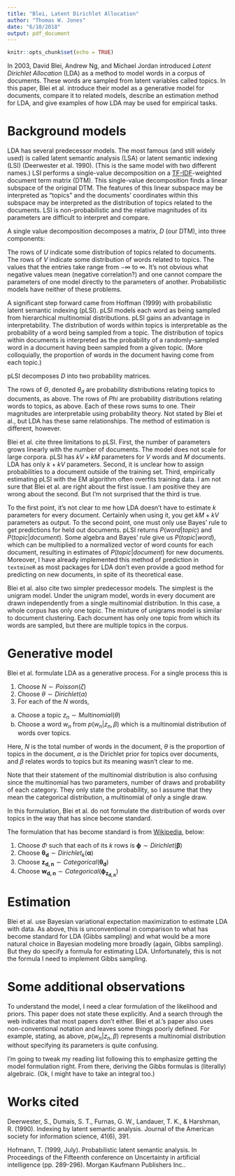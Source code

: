 ```yaml
---
title: "Blei, Latent Dirichlet Allocation"
author: "Thomas W. Jones"
date: "6/10/2018"
output: pdf_document
---
```


```r
knitr::opts_chunk$set(echo = TRUE)
```

In 2003, David Blei, Andrew Ng, and Michael Jordan introduced *Latent Dirichlet Allocation* (LDA) as a method to model words in a corpus of documents. These words are sampled from latent variables called topics. In this paper, Blei et al. introduce their model as a generative model for documents, compare it to related models, describe an estimation method for LDA, and give examples of how LDA may be used for empirical tasks.


# Background models
LDA has several predecessor models. The most famous (and still widely used) is called latent semantic analysis (LSA) or latent semantic indexing (LSI) (Deerwester et al. 1990). (This is the same model with two different names.) LSI performs a single-value decomposition on a [TF-IDF](https://en.wikipedia.org/wiki/Tf%E2%80%93idf)-weighted document term matrix (DTM). This single-value decomposition finds a linear subspace of the original DTM. The features of this linear subspace may be interpreted as "topics" and the documents' coordinates within this subspace may be interpreted as the distribution of topics related to the documents. LSI is non-probabilistic and the relative magnitudes of its parameters are difficult to interpret and compare.

A single value decomposition decomposes a matrix, $D$ (our DTM), into three components:

\begin{align}
  D &= U \Sigma V
\end{align}

The rows of $U$ indicate some distribution of topics related to documents. The rows of $V$ indicate some distribution of words related to topics. The values that the entries take range from $-\infty$ to $\infty$. It's not obvious what negative values mean (negative correlation?) and one cannot compare the parameters of one model directly to the parameters of another. Probabilistic models have neither of these problems.

A significant step forward came from Hoffman (1999) with probabilistic latent semantic indexing (pLSI). pLSI models each word as being sampled from hierarchical multinomial distributions. pLSI gains an advantage in interpretability. The distribution of words within topics is interpretable as the probability of a word being sampled from a topic. The distribution of topics within documents is interpreted as the probability of a randomly-sampled word in a document having been sampled from a given topic. (More colloquially, the proportion of words in the document having come from each topic.) 

pLSI decomposes $D$ into two probability matrices.

\begin{align}
  D &\sim \Theta \Phi
\end{align}

The rows of $\Theta$, denoted $\theta_d$ are probability distributions relating topics to documents, as above. The rows of $Phi$ are probability distributions relating words to topics, as above. Each of these rows sums to one. Their magnitudes are interpretable using probability theory. Not stated by Blei et al., but LDA has these same relationships. The method of estimation is different, however.

Blei et al. cite three limitations to pLSI. First, the number of parameters grows linearly with the number of documents. The model does not scale for large corpora. pLSI has $kV+kM$ parameters for $V$ words and $M$ documents. LDA has only $k + kV$ parameters. Second, it is unclear how to assign probabilities to a document outside of the training set. Third, empirically estimating pLSI with the EM algorithm often overfits training data. I am not sure that Blei et al. are right about the first issue. I am positive they are wrong about the second. But I'm not surprised that the third is true.

To the first point, it's not clear to me how LDA doesn't have to estimate $k$ parameters for every document. Certainly when using it, you get $kM+kV$ parameters as output. To the second point, one must only use Bayes' rule to get predictions for held out documents. pLSI returns $P(word|topic)$ and $P(topic|document)$. Some algebra and Bayes' rule give us $P(topic|word)$, which can be multiplied to a normalized vector of word counts for each document, resulting in estimates of $P(topic|document)$ for new documents. Moreover, I have already implemented this method of prediction in `textmineR` as most packages for LDA don't even provide a good method for predicting on new documents, in spite of its theoretical ease.

Blei et al. also cite two simpler predecessor models. The simplest is the unigram model. Under the unigram model, words in every document are drawn independently from a single multinomial distribution. In this case, a whole corpus has only one topic. The mixture of unigrams model is similar to document clustering. Each document has only one topic from which its words are sampled, but there are multiple topics in the corpus. 

# Generative model
Blei et al. formulate LDA as a generative process. For a single process this is

1. Choose $N \sim Poisson(\zeta)$
2. Choose $\theta \sim Dirichlet(\alpha)$
3. For each of the $N$ words, 
  a. Choose a topic $z_n \sim Multinomial(\theta)$
  b. Choose a word $w_n$ from $p(w_n|z_n, \beta)$ which is a multinomial distribution of words over topics.

Here, $N$ is the total number of words in the document, $\theta$ is the proportion of topics in the document, $\alpha$ is the Dirichlet prior for topics over documents, and $\beta$ relates words to topics but its meaning wasn't clear to me. 

Note that their statement of the multinomial distribution is also confusing since the multinomial has two parameters, number of draws and probability of each category. They only state the probability, so I assume that they mean the categorical distribution, a multinomial of only a single draw.

In this formulation, Blei et al. do not formulate the distribution of words over topics in the way that has since become standard. 

The formulation that has become standard is from [Wikipedia](https://en.wikipedia.org/wiki/Dirichlet-multinomial_distribution#A_combined_example:_LDA_topic_models), below:

1. Choose $\Phi$ such that each of its $k$ rows is $\boldsymbol{\phi} \sim Dirichlet(\boldsymbol{\beta})$
2. Choose $\boldsymbol{\theta_d} \sim Dirichlet_k(\boldsymbol{\alpha})$
3. Choose $\mathbf{z_{d,n}} \sim Categorical(\boldsymbol{\theta_d})$
4. Choose $\mathbf{w_{d,n}} \sim Categorical(\boldsymbol{\phi_{z_{d,n}}})$

# Estimation
Blei et al. use Bayesian variational expectation maximization to estimate LDA with data. As above, this is unconventional in comparison to what has become standard for LDA (Gibbs sampling) and what would be a more natural choice in Bayesian modeling more broadly (again, Gibbs sampling). But they do specify a formula for estimating LDA. Unfortunately, this is not the formula I need to implement Gibbs sampling.

# Some additional observations
To understand the model, I need a clear formulation of the likelihood and priors. This paper does not state these explicitly. And a search through the web indicates that most papers don't either. Blei et al.'s paper also uses non-conventional notation and leaves some things poorly defined. For example, stating, as above, $p(w_n|z_n, \beta)$ represents a multinomial distribution without specifying its parameters is quite confusing.

I'm going to tweak my reading list following this to emphasize getting the model formulation right. From there, deriving the Gibbs formulas is (literally) algebraic. (Ok, I might have to take an integral too.)

# Works cited
Deerwester, S., Dumais, S. T., Furnas, G. W., Landauer, T. K., & Harshman, R. (1990). Indexing by latent semantic analysis. Journal of the American society for information science, 41(6), 391.

Hofmann, T. (1999, July). Probabilistic latent semantic analysis. In Proceedings of the Fifteenth conference on Uncertainty in artificial intelligence (pp. 289-296). Morgan Kaufmann Publishers Inc..